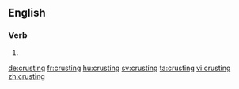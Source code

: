 ==English==

===Verb===
{{head|en|present participle}}

# {{present participle of|crust|lang=en}}

[[de:crusting]]
[[fr:crusting]]
[[hu:crusting]]
[[sv:crusting]]
[[ta:crusting]]
[[vi:crusting]]
[[zh:crusting]]